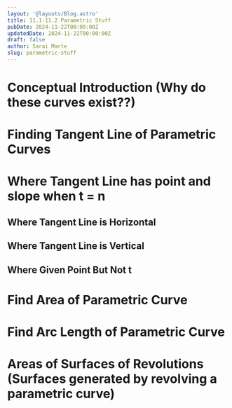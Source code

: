 ```yaml
---
layout: '@layouts/Blog.astro'
title: 11.1-11.2 Parametric Stuff
pubDate: 2024-11-22T00:00:00Z
updatedDate: 2024-11-22T00:00:00Z
draft: false
author: Sarai Marte
slug: parametric-stuff
---
```

# Conceptual Introduction (Why do these curves exist??)

# Finding Tangent Line of Parametric Curves

# Where Tangent Line has point and slope when t = n

## Where Tangent Line is Horizontal 

## Where Tangent Line is Vertical  

## Where Given Point But Not t

# Find Area of Parametric Curve

# Find Arc Length of Parametric Curve 

# Areas of Surfaces of Revolutions (Surfaces generated by revolving a parametric curve)